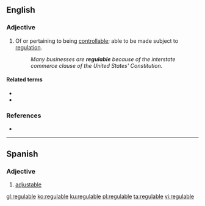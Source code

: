 ==English==

===Adjective===
{{en-adj}}

# Of or pertaining to being [[controllable]]; able to be made subject to [[regulation]].
#: ''Many businesses are '''regulable''' because of the interstate commerce clause of the United States' Constitution.''

====Related terms====
* {{l|en|regulate}}
* {{l|en|regulation}}

===References===
* {{R:Webster 1996}}

----

==Spanish==

===Adjective===
{{es-adj}}

# [[adjustable]]

[[gl:regulable]]
[[ko:regulable]]
[[ku:regulable]]
[[pl:regulable]]
[[ta:regulable]]
[[vi:regulable]]